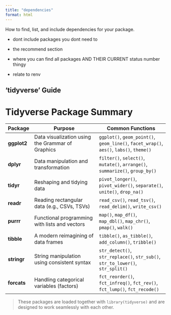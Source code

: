 ```yaml
---
title: "dependencies"
format: html
---
```


How to find, list, and include dependencies for your package.

- dont include packages you dont need to

- the recommend section

- where you can find all packages AND THEIR CURRENT status number thingy

- relate to renv


## 'tidyverse' Guide

# Tidyverse Package Summary

| Package     | Purpose                                                 | Common Functions                                             |
|-------------|---------------------------------------------------------|--------------------------------------------------------------|
| **ggplot2** | Data visualization using the Grammar of Graphics        | `ggplot()`, `geom_point()`, `geom_line()`, `facet_wrap()`, `aes()`, `labs()`, `theme()` |
| **dplyr**   | Data manipulation and transformation                    | `filter()`, `select()`, `mutate()`, `arrange()`, `summarize()`, `group_by()` |
| **tidyr**   | Reshaping and tidying data                              | `pivot_longer()`, `pivot_wider()`, `separate()`, `unite()`, `drop_na()` |
| **readr**   | Reading rectangular data (e.g., CSVs, TSVs)             | `read_csv()`, `read_tsv()`, `read_delim()`, `write_csv()`    |
| **purrr**   | Functional programming with lists and vectors           | `map()`, `map_df()`, `map_dbl()`, `map_chr()`, `pmap()`, `walk()` |
| **tibble**  | A modern reimagining of data frames                     | `tibble()`, `as_tibble()`, `add_column()`, `tribble()`       |
| **stringr** | String manipulation using consistent syntax             | `str_detect()`, `str_replace()`, `str_sub()`, `str_to_lower()`, `str_split()` |
| **forcats** | Handling categorical variables (factors)                | `fct_reorder()`, `fct_infreq()`, `fct_rev()`, `fct_lump()`, `fct_recode()` |

> These packages are loaded together with `library(tidyverse)` and are designed to work seamlessly with each other.
